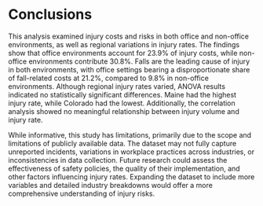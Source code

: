 # Conclusions

This analysis examined injury costs and risks in both office and non-office environments, as well as regional variations in injury rates. The findings show that office environments account for 23.9% of injury costs, while non-office environments contribute 30.8%. Falls are the leading cause of injury in both environments, with office settings bearing a disproportionate share of fall-related costs at 21.2%, compared to 9.8% in non-office environments. Although regional injury rates varied, ANOVA results indicated no statistically significant differences. Maine had the highest injury rate, while Colorado had the lowest. Additionally, the correlation analysis showed no meaningful relationship between injury volume and injury rate.

While informative, this study has limitations, primarily due to the scope and limitations of publicly available data. The dataset may not fully capture unreported incidents, variations in workplace practices across industries, or inconsistencies in data collection. Future research could assess the effectiveness of safety policies, the quality of their implementation, and other factors influencing injury rates. Expanding the dataset to include more variables and detailed industry breakdowns would offer a more comprehensive understanding of injury risks.

